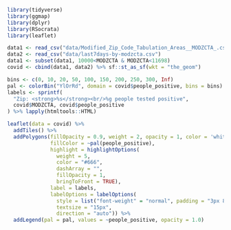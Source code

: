 

```r
library(tidyverse)
library(ggmap)
library(dplyr)
library(RSocrata)
library(leaflet)

data1 <- read_csv("data/Modified_Zip_Code_Tabulation_Areas__MODZCTA_.csv")
data2 <- read_csv("data/last7days-by-modzcta.csv")
data1 <- subset(data1, 10000<MODZCTA & MODZCTA<11698)
covid <- cbind(data1, data2) %>% sf::st_as_sf(wkt = "the_geom")

bins <- c(0, 10, 20, 50, 100, 150, 200, 250, 300, Inf)
pal <- colorBin("YlOrRd", domain = covid$people_positive, bins = bins)
labels <- sprintf(
  "Zip: <strong>%s</strong><br/>%g people tested positive",
  covid$MODZCTA, covid$people_positive
) %>% lapply(htmltools::HTML)

leaflet(data = covid) %>%
  addTiles() %>%
  addPolygons(fillOpacity = 0.9, weight = 2, opacity = 1, color = 'white', dashArray = '3',
              fillColor = ~pal(people_positive), 
              highlight = highlightOptions(
                weight = 5,
                color = "#666",
                dashArray = "",
                fillOpacity = 1,
                bringToFront = TRUE),
              label = labels,
              labelOptions = labelOptions(
                style = list("font-weight" = "normal", padding = "3px 8px"),
                textsize = "15px",
                direction = "auto")) %>%
  addLegend(pal = pal, values = ~people_positive, opacity = 1.0)

```